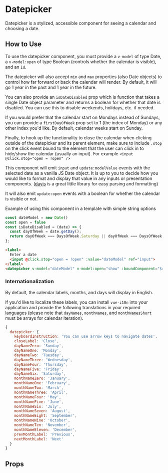 
# Datepicker

Datepicker is a stylized, accessible component for seeing a calendar and choosing a date.

<Preview>
  <Story id="components-datepicker--primary" />
</Preview>

## How to Use
To use the datepicker component, you must provide a `v-model` of type Date, a `v-model:open` of type Boolean (controls whether the calendar is visible), and an `id`.

The datepicker will also accept `min` and `max` properties (also Date objects) to control how far forward or back the calendar will render. By default, it will go 1 year in the past and 1 year in the future.

You can also provide an `isDateDisabled` prop which is function that takes a single Date object parameter and returns a boolean for whether that date is disabled. You can use this to disable weekends, holidays, etc. if needed.

If you would prefer that the calendar start on Mondays instead of Sundays,  you can provide a `firstDayOfWeek` prop set to 1 (the index of Monday) or any other index you'd like. By default, calendar weeks start on Sunday.

Finally, to hook up the functionality to close the calendar when clicking outside of the datepicker and its parent element, make sure to include `.stop` on the click event bound to the element that the user can click in to hide/show the calendar (usually an input). For example `<input @click.stop="open = !open" />`

This component will emit `input` and `update:modelValue` events with the selected date as a vanilla JS Date object. It is up to you to decide how you would like to format and display that value in any inputs or presentation components. ([dayjs](https://day.js.org/) is a great little library for easy parsing and formatting)

It will also emit `update:open` events with a boolean for whether the calendar is visible or not.

Example of using this component in a template with simple string options
```js
const dateModel = new Date()
const open = false
const isDateDisabled = (date) => {
  const dayOfWeek = date.getDay();
  return dayOfWeek === DaysOfWeek.Saturday || dayOfWeek === DaysOfWeek.Sunday;
};
```
```html
<label>
  Enter a date
  <input @click.stop="open = !open" :value="dateModel" ref="input">
</label>
<datepicker v-model="dateModel" v-model:open="show" :boundComponent="$refs.input"></datepicker>
```

### Internationalization

By default, the calendar labels, months, and days will display in English.

If you'd like to localize these labels, you can install `vue-i18n` into your application and provide the following translations in your required languages (please note that `dayNames`, `monthNames`, and `monthNamesShort` must be arrays for calendar iteration).
```js
{
  datepicker: {
    keyboardInstruction: 'You can use arrow keys to navigate dates',
    closeLabel: 'Close',
    dayNameZero: 'Sunday',
    dayNameOne: 'Monday',
    dayNameTwo: 'Tuesday',
    dayNameThree: 'Wednesday',
    dayNameFour: 'Thursday',
    dayNameFive: 'Friday',
    dayNameSix: 'Saturday',
    monthNameZero: 'January',
    monthNameOne: 'February',
    monthNameTwo: 'March',
    monthNameThree: 'April',
    monthNameFour: 'May',
    monthNameFive: 'June',
    monthNameSix: 'July',
    monthNameSeven: 'August',
    monthNameEight: 'September',
    monthNameNine: 'October',
    monthNameTen: 'November',
    monthNameEleven: 'December',
    prevMonthLabel: 'Previous',
    nextMonthLabel: 'Next'
  }
}
```

## Props

<ArgsTable story={PRIMARY_STORY} />
